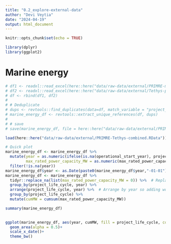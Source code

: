 ```yaml
---
title: "0.2_explore-external-data"
author: "Devi Veytia"
date: "2024-04-19"
output: html_document
---
```


```r
knitr::opts_chunk$set(echo = TRUE)
```

```r
library(dplyr)
library(ggplot2)
```

# Marine energy

```r
# df1 <- readxl::read_excel(here::here("data/raw-data/external/PRIMRE-marine-energy-projects-database.xlsx"),sheet = "Projects")
# df2 <- readxl::read_excel(here::here("data/raw-data/external/Tethys-pnnl-marine-energy-metadata.xlsx"),sheet = "Projects")
# df <- rbind(df1, df2)
# 
# # Deduplicate 
# dups <- revtools::find_duplicates(data=df, match_variable = "project_name", to_lower = TRUE)
# marine_energy_df <- revtools::extract_unique_references(df, dups)
# 
# # save
# save(marine_energy_df, file = here::here("data/raw-data/external/PRIMRE-Tethys-combined.RData"))

load(here::here("data/raw-data/external/PRIMRE-Tethys-combined.RData"))

# Quick plot 
marine_energy_df <- marine_energy_df %>%
  mutate(year = as.numeric(ifelse(is.na(operational_start_year), project_start_year, operational_start_year)),
         max_rated_power_capacity_MW = as.numeric(max_rated_power_capacity_MW)) %>%
  filter(!is.na(year))
marine_energy_df$year <- as.Date(paste0(marine_energy_df$year,"-01-01"))
marine_energy_df <- marine_energy_df %>%
  tidyr::replace_na(list(max_rated_power_capacity_MW = 0)) %>%  # Replace NA with zeros
  group_by(project_life_cycle, year) %>%
  arrange(project_life_cycle, year) %>%  # Arrange by year so adding works
  group_by(project_life_cycle) %>%
  mutate(cumMW = cumsum(max_rated_power_capacity_MW))

summary(marine_energy_df)
  

ggplot(marine_energy_df, aes(year, cumMW, fill = project_life_cycle, col = project_life_cycle))+
  geom_area(alpha = 0.5)+
  scale_x_date()+
  theme_bw()
```


